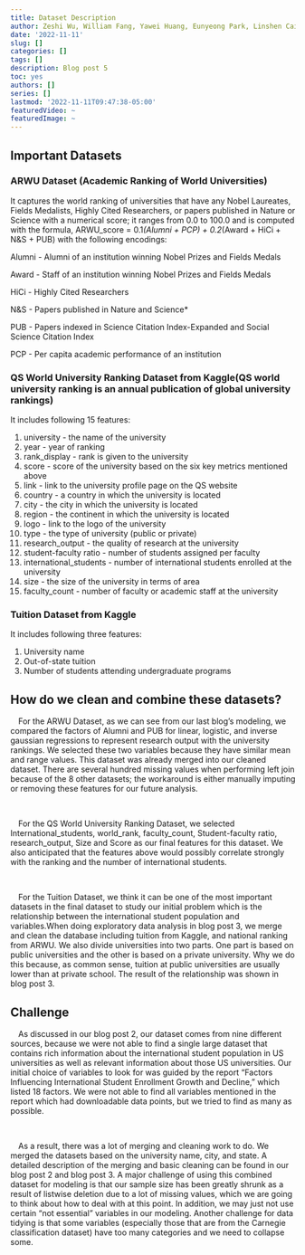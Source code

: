 ```yaml
---
title: Dataset Description
author: Zeshi Wu, William Fang, Yawei Huang, Eunyeong Park, Linshen Cai
date: '2022-11-11'
slug: []
categories: []
tags: []
description: Blog post 5
toc: yes
authors: []
series: []
lastmod: '2022-11-11T09:47:38-05:00'
featuredVideo: ~
featuredImage: ~
---
```


## Important Datasets

### ARWU Dataset (Academic Ranking of World Universities) 
It captures the world ranking of universities that have any Nobel Laureates, Fields Medalists, Highly Cited Researchers, or papers published in Nature or Science with a numerical score; it ranges from 0.0 to 100.0 and is computed with the formula, ARWU_score = 0.1*(Alumni + PCP) + 0.2*(Award + HiCi + N&S + PUB) with the following encodings:

Alumni - Alumni of an institution winning Nobel Prizes and Fields Medals

Award - Staff of an institution winning Nobel Prizes and Fields Medals

HiCi - Highly Cited Researchers

N&S - Papers published in Nature and Science*

PUB - Papers indexed in Science Citation Index-Expanded and Social Science Citation Index

PCP - Per capita academic performance of an institution

### QS World University Ranking Dataset from Kaggle(QS world university ranking is an annual publication of global university rankings)
It includes following 15 features:

1. university - the name of the university
2. year - year of ranking
3. rank_display - rank is given to the university
4. score - score of the university based on the six key metrics mentioned above
5. link - link to the university profile page on the QS website
6. country - a country in which the university is located
7. city - the city in which the university is located
8. region - the continent in which the university is located
9. logo - link to the logo of the university
10. type - the type of university (public or private)
11. research_output - the quality of research at the university
12. student-faculty ratio - number of students assigned per faculty
13. international_students - number of international students enrolled at the university
14. size - the size of the university in terms of area
15. faculty_count - number of faculty or academic staff at the university

### Tuition Dataset from Kaggle
It includes following three features:

1. University name
2. Out-of-state tuition
3. Number of students attending undergraduate programs

## How do we clean and combine these datasets?

&emsp;For the ARWU Dataset, as we can see from our last blog’s modeling, we compared the factors of Alumni and PUB for linear, logistic, and inverse gaussian regressions to represent research output with the university rankings. We selected these two variables because they have similar mean and range values. This dataset was already merged into our cleaned dataset. There are several hundred missing values when performing left join because of the 8 other datasets; the workaround is either manually imputing or removing these features for our future analysis. 

<br>

&emsp;For the QS World University Ranking Dataset, we selected International_students, world_rank, faculty_count, Student-faculty ratio, research_output, Size and Score as our final features for this dataset. We also anticipated that the features above would possibly correlate strongly with the ranking and the number of international students.

<br>

&emsp;For the Tuition Dataset, we think it can be one of the most important datasets in the final dataset to study our initial problem which is the relationship between the international student population and variables.When doing exploratory data analysis in blog post 3, we merge and clean the database including tuition from Kaggle, and national ranking from ARWU.
We also divide universities into two parts. One part is based on public universities and the other is based on a private university. Why we do this because, as common sense, tuition at public universities are usually lower than at private school. The result of the relationship was shown in blog post 3.

## Challenge

&emsp;As discussed in our blog post 2, our dataset comes from nine different sources, because we were not able to find a single large dataset that contains rich information about the international student population in US universities as well as relevant information about those US universities. Our initial choice of variables to look for was guided by the report “Factors Influencing International Student Enrollment Growth and Decline,” which listed 18 factors. We were not able to find all variables mentioned in the report which had downloadable data points, but we tried to find as many as possible.

<br>

&emsp;As a result, there was a lot of merging and cleaning work to do. We merged the datasets based on the university name, city, and state. A detailed description of the merging and basic cleaning can be found in our blog post 2 and blog post 3. A major challenge of using this combined dataset for modeling is that our sample size has been greatly shrunk as a result of listwise deletion due to a lot of missing values, which we are going to think about how to deal with at this point. In addition, we may just not use certain “not essential” variables in our modeling. Another challenge for data tidying is that some variables (especially those that are from the Carnegie classification dataset)  have too many categories and we need to collapse some. 
